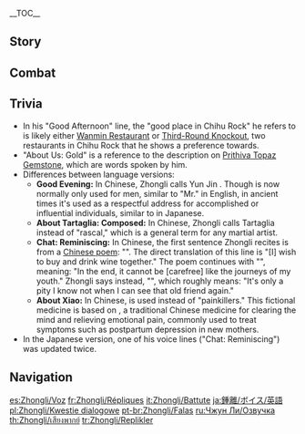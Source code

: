 {{CharacterTabs}}
{{LanguageTabs}}

__TOC__
==Story==
{{VO/Story
|character           = Zhongli

|vo_01_01_title      = Hello
|vo_01_01_file       = VO_{language}{character} Hello.ogg
|vo_01_01_tx         = A new contract? Okay. I'm still on leave, but I can accompany you for a while. What name should I use on the contract? I have a great many names, though when on leave... I tend to go by Zhongli. And you, [[Traveler]]? What name will you be signing on this contract?

|vo_02_01_title      = Chat: Journeys
|vo_02_01_file       = VO_{language}{character} Chat - Journeys.ogg
|vo_02_01_tx         = Every journey has its final day. Don't rush.
|vo_02_02_title      = Chat: Tours
|vo_02_02_file       = VO_{language}{character} Chat - Tours.ogg
|vo_02_02_tx         = Where do you want to go next? If you'd like to see [[Liyue]]'s tourist spots, I have a few references.
|vo_02_03_title      = Chat: Liyue
|vo_02_03_file       = VO_{language}{character} Chat - Liyue.ogg
|vo_02_03_tx         = Boats are made for transferring commodities back and forth, and those that come across Liyue tend to stay a while, so it is where many things come to settle.
|vo_02_04_title      = Chat: Reminiscing
|vo_02_04_file       = VO_{language}{character} Chat - Reminiscing.ogg
|vo_02_04_tx         = Osmanthus wine tastes the same as I remember... But where are those who share the memory?

<!-- Weather -->
|vo_03_01_title      = After the Rain
|vo_03_01_file       = VO_{language}{character} After the Rain.ogg
|vo_03_01_tx         = [[Violetgrass]] is a plant that enjoys a moist environment and is best picked after it rains. If you should choose to pick any, be sure to store them appropriately.
|vo_03_02_title      = When It Snows
|vo_03_02_file       = VO_{language}{character} When It Snows.ogg
|vo_03_02_tx         = We should look for a place to take shelter. I'll be fine, but we don't want you catching a cold.
|vo_03_03_title      = When the Wind Is Blowing
|vo_03_03_file       = VO_{language}{character} When the Wind Is Blowing.ogg
|vo_03_03_tx         = This weather is no good for being on vacation. We should go and take in an opera.

|vo_04_01_title      = Good Morning
|vo_04_01_file       = VO_{language}{character} Good Morning.ogg
|vo_04_01_tx         = I hope today too shall be prosperous.
|vo_04_02_title      = Good Afternoon
|vo_04_02_file       = VO_{language}{character} Good Afternoon.ogg
|vo_04_02_tx         = Want a quick meal to pick us back up? I know a good place in [[Chihu Rock]].
|vo_04_03_title      = Good Evening
|vo_04_03_file       = VO_{language}{character} Good Evening.ogg
|vo_04_03_tx         = By this time of night, we will have already missed [[Yun Jin|Ms. Yun]]'s play, but Liyue is full of interesting places to explore, even at night.
|vo_04_03_mention    = Yun Jin
|vo_04_04_title      = Good Night
|vo_04_04_file       = VO_{language}{character} Good Night.ogg
|vo_04_04_tx         = The market is closed and the port has settled. Go get some rest.

|vo_05_01_title      = About {name}
|vo_05_01_quest      = A New Star Approaches
|vo_05_01_file       = VO_{language}{character} About {character}.ogg
|vo_05_01_tx         = Nothing can be accomplished without rules or standards. No matter if it is mortals or [[adepti]], everyone has their place. This rule keeps Liyue in peace.

|vo_06_01_title      = About Us: Gold
|vo_06_01_file       = VO_{language}{character} About Us - Gold.ogg
|vo_06_01_tx         = Gold is Liyue's treasure. It is the blood that runs through her heart. As for whether your own heart shines like gold &mdash; we will have to wait and see.
|vo_06_02_title      = About Us: Contracts
|vo_06_02_friendship = 6
|vo_06_02_quest      = A New Star Approaches
|vo_06_02_file       = VO_{language}{character} About Us - Contracts.ogg
|vo_06_02_tx         = You and I have a contract, so feel free to discuss anything at all within the scope of said contract.
|vo_06_03_title      = About Us: Fairness
|vo_06_03_friendship = 6
|vo_06_03_file       = VO_{language}{character} About Us - Fairness.ogg
|vo_06_03_tx         = We can discuss matters that fall outside of our contract too. After all, I have been on this land for a time, and have come to know a thing or two. Of course, I do hope you can do some things for me as well. That would only be fair.
|vo_06_04_title      = About Us: Confusion
|vo_06_04_friendship = 6
|vo_06_04_file       = VO_{language}{character} About Us - Confusion.ogg
|vo_06_04_tx         = Contracts cannot be used to define friendship, nor measure sentiment. So just what can we use to measure the weight of our emotions? Do you know the answer, friend?

|vo_07_01_title      = About the [[Vision]]
|vo_07_01_friendship = 4
|vo_07_01_file       = VO_{language}{character} About the Vision.ogg
|vo_07_01_tx         = Visions... are also a type of contract. You should know that all power comes at a price. For every bit of power you gain, so too do you gain more responsibility.
|vo_07_02_title      = Something to Share
|vo_07_02_file       = VO_{language}{character} Something to Share.ogg
|vo_07_02_tx         = Trade relies on both contracts and fairness. There is one thing you must never forget when making and abiding by a contract: if fairness is lost, then the contract shall become proof of one's deception.
|vo_07_03_title      = Interesting Things
|vo_07_03_file       = VO_{language}{character} Interesting Things.ogg
|vo_07_03_tx         = If you're heading to [[Jueyun Karst]], please bring me back a bunch of [[Qingxin]]. Just one bunch is enough. Travel expenses... Ah, I almost forgot, during the effective period of our contract, travel expenses are to be paid for by yourself. Sorry to bother you.

|vo_08_01_title      = About [[Xiao]]
|vo_08_01_friendship = 4
|vo_08_01_quest      = A New Star Approaches
|vo_08_01_file       = VO_{language}{character} About Xiao.ogg
|vo_08_01_tx         = You speak of the young adeptus of [[Guili Plains]]... *sigh* Still fulfilling his duty to this very day. Please give this Remedium Tertiorum to him on my behalf. Oh, yes... be sure not to let [[Paimon]] eat them. Nothing of this world can withstand the power of this medicine.
|vo_08_01_mention    = Xiao,Paimon
|vo_08_02_title      = About [[Venti]]
|vo_08_02_friendship = 4
|vo_08_02_quest      = A New Star Approaches
|vo_08_02_file       = VO_{language}{character} About Venti.ogg
|vo_08_02_tx         = *sniff* Tsk... It reeks of wine. That bard has just been through here, hasn't he? That drunkard is a disgrace to the arts. Oh... Has he tricked you into getting drunk? You're slurring a little. Wait a moment, I'll brew a pot of sobering tea. It'll be ready in only six hours, so just wait a moment.
|vo_08_02_mention    = Venti
|vo_08_03_title      = About [[Ningguang]]
|vo_08_03_friendship = 4
|vo_08_03_quest      = A New Star Approaches
|vo_08_03_file       = VO_{language}{character} About Ningguang.ogg
|vo_08_03_tx         = Despite the multitude of affairs she deals with in a day, Ningguang always continues to press on. A rare gem indeed. I'm reminded of the time that she used to walk barefoot from [[Yaoguang Shoal]] to the south wharf, trying to sell her wares as she went. Time is cruel to humans.
|vo_08_03_mention    = Ningguang
|vo_08_04_title      = About [[Hu Tao]]
|vo_08_04_friendship = 4
|vo_08_04_file       = VO_{language}{character} About Hu Tao.ogg
|vo_08_04_tx         = The current overseer of the [[Wangsheng Funeral Parlor|funeral parlor]]? Ahem. I cannot deal with that child.
|vo_08_04_mention    = Hu Tao
|vo_08_05_title      = About [[Tartaglia]]: Composed
|vo_08_05_friendship = 4
|vo_08_05_file       = VO_{language}{character} About Tartaglia - Composed.ogg
|vo_08_05_tx         = That rascal from [[Snezhnaya]] has yet to depart from Liyue? Heh, no matter. Just let me know if he gives you any trouble. I shall deal with the matter swiftly.
|vo_08_05_mention    = Tartaglia
|vo_08_06_title      = About Tartaglia: Drinks
|vo_08_06_friendship = 4
|vo_08_06_quest      = A New Star Approaches
|vo_08_06_file       = VO_{language}{character} About Tartaglia - Drinks.ogg
|vo_08_06_tx         = It's said that Childe and his reputation have yet again stirred up waves among the inner ranks of the [[Fatui]]. Knowing his type, he will be sure to swiftly depose anyone who dares to challenge his actions. Hmm... Come to think of it, there will be a lot of interesting news to be heard the next time we gather for drinks. Care to join me when the time comes, Traveler?
|vo_08_06_mention    = Tartaglia
|vo_08_07_title      = About [[Ganyu]]
|vo_08_07_friendship = 4
|vo_08_07_quest      = A New Star Approaches
|vo_08_07_file       = VO_{language}{character} About Ganyu.ogg
|vo_08_07_tx         = Liyue's prosperity has not been merely built on [[Rex Lapis]]' oracles or wisdom. It is also thanks to the countless servants of the Geo Archon who have honored their end of the contract. Of them, Ganyu is the one who has served for the longest time. If you want to know about her past... You should ask her about it. I fear my wording would not be delicate enough to receive her approval.
|vo_08_07_mention    = Ganyu,Morax
|vo_08_08_title      = About [[Keqing]]
|vo_08_08_friendship = 4
|vo_08_08_quest      = A New Star Approaches
|vo_08_08_file       = VO_{language}{character} About Keqing.ogg
|vo_08_08_tx         = She is the most impious of the [[Qixing]] &mdash; but I actually find the conviction of such people quite endearing. The only reason I was able to consider taking a step back from such overarching management of Liyue was because there are people like her. People who speak up when they believe themselves to be right, and then go and do something decisive about it.
|vo_08_08_mention    = Keqing
|vo_08_09_title      = About [[Yanfei]]
|vo_08_09_friendship = 4
|vo_08_09_quest      = A New Star Approaches
|vo_08_09_file       = VO_{language}{character} About Yanfei.ogg
|vo_08_09_tx         = Despite never having signed a contract with me, she upholds order within many strata of Liyue society in her own way, dispelling misconceptions and correcting biases... Should her father one day return from his travels, I imagine that he would be even more delighted than I.
|vo_08_09_mention    = Yanfei
|vo_08_10_title      = About [[Ei|Baal]]
|vo_08_10_friendship = 4
|vo_08_10_file       = VO_{language}{character} About Baal.ogg
|vo_08_10_tx         = Time tempers all volition. Yet she would give up everyone for her beliefs. Perhaps it is for this very reason that she has come to where she stands today... Should the chance come by me, I too would like to learn of the Eternity for which she so earnestly endeavors.
|vo_08_10_mention    = Baal

|vo_08_11_title      = About [[Buer]]
|vo_08_11_friendship = 4
|vo_08_11_quest      = Akasha Pulses, the Kalpa Flame Rises
|vo_08_11_file       = VO_{language}{character} About Buer.ogg
|vo_08_11_tx         = As well as ruling over all of [[Sumeru]], the God of Wisdom, Buer, has a duty to guard [[Irminsul]]. Only one who possesses great wisdom could hope to shoulder these responsibilities. All life in [[Teyvat]] owes her gratitude for saving Irminsul.
|vo_08_11_mention    = Buer

|vo_08_12_title      = About [[Furina]]
|vo_08_12_friendship = 4
|vo_08_12_quest      = Masquerade of the Guilty
|vo_08_12_file       = VO_{language}{character} About Furina.ogg
|vo_08_12_tx         = She made a contract with her own self to save the nation, strictly adhered to it for over five centuries without once wavering, and even fooled the [[Heavenly Principles]] in the end... I have great respect for approaches to justice that place exacting demands not only on others, but also on the self. Though her divinity has vanished and the throne of the [[Archon]] is no more, Furina will go down in [[Fontaine]]'s history as a God of Justice worthy of recognition.
|vo_08_12_mention    = Furina

|vo_08_13_title      = About [[Xianyun]]
|vo_08_13_quest      = A Thousand Moonlit Miles
|vo_08_13_friendship = 4
|vo_08_13_file       = VO_{language}{character} About Xianyun.ogg
|vo_08_13_tx         = I hear many merchants of Liyue tell tales of a Ms. Xianyun. By most accounts, she appears proud and taciturn upon first glance, yet in conversation, people find her to be forthright and fair-minded, and they are pleased to make her acquaintance. I am glad to hear this. But... I have also heard a great many accounts lauding her readiness to part with large sums of [[Mora]]...
|vo_08_13_mention    = Xianyun

|vo_08_14_title      = About [[Mavuika|Haborym]]
|vo_08_14_quest      = Incandescent Ode of Resurrection
|vo_08_14_friendship = 4
|vo_08_14_file       = VO_{language}{character} About Haborym.ogg
|vo_08_14_tx         = [[Natlan]]'s long history of struggle fueled its warriors to overcome the Abyss and transcend fate to forge a new future. Behind this triumph stands a leader who wields both time and history as her weapons, with a level of strength that rivals the gods. She is impressive indeed.
|vo_08_14_mention    = Mavuika

|vo_09_01_title      = More About {name}: I
|vo_09_01_file       = VO_{language}{character} More About {character} - 01.ogg
|vo_09_01_tx         = Why is it that once you finally get a break, rather than taking a rest, you instead come to me? Is it that you want to hear one of my stories?
|vo_09_02_title      = More About {name}: II
|vo_09_02_friendship = 3
|vo_09_02_file       = VO_{language}{character} More About {character} - 02.ogg
|vo_09_02_tx         = Have you heard of the origin of the [[Blackcliff Forge]]? In the past, they would mine the ore veins of [[Mt. Tianheng]], and then replace the cavities with factory equipment. Tunnels run in all directions throughout the mountain &mdash; some even run to the ruins deep within the earth. I doubt there is a person today who could map out all the tunnels.
|vo_09_03_title      = More About {name}: III
|vo_09_03_friendship = 4
|vo_09_03_file       = VO_{language}{character} More About {character} - 03.ogg
|vo_09_03_tx         = Have you heard of the origins of the [[Lantern Rite Festival|Lantern Rite]]? In a war, long ago, the people of Liyue would release lanterns to remind their soldiers of the way home, and to never lose sight of themselves. Though in this day and age, I doubt there are any that remember.
|vo_09_04_title      = More About {name}: IV
|vo_09_04_friendship = 5
|vo_09_04_quest      = A New Star Approaches
|vo_09_04_file       = VO_{language}{character} More About {character} - 04.ogg
|vo_09_04_tx         = The God of Contracts. Have you heard of him? He has an impressive memory. He remembers the name of every person he comes across, and the date that every ship in Liyue sets sail. After all, only in being able to do so can he memorize all of the contracts he holds. With that said, not every memory is a happy one...
|vo_09_04_mention    = Morax
|vo_09_05_title      = More About {name}: V
|vo_09_05_friendship = 6
|vo_09_05_quest      = A New Star Approaches
|vo_09_05_file       = VO_{language}{character} More About {character} - 05.ogg
|vo_09_05_tx         = For those that live too long, the friends of days gone by and scenes from their adventures live on in their memories. As such I have no regrets in meeting you, friend. Should the day ever come that we are not together, you will continue to shine like gold in my memories.

|vo_10_01_title      = {name}'s Hobbies
|vo_10_01_file       = VO_{language}{character} Hobbies.ogg
|vo_10_01_tx         = I enjoy partaking in walks through the city &mdash; when time permits. I find it very calming. Yes... Just when did this feeling begin...?
|vo_10_02_title      = {name}'s Troubles
|vo_10_02_file       = VO_{language}{character} Troubles.ogg
|vo_10_02_tx         = To get people to abide by a contract and act in accordance with the guidelines set out within is simply to ask them to respect the concept of fairness. It is not a large request. How are there those who still do not understand such simplicity?
|vo_10_03_title      = Favorite Food
|vo_10_03_file       = VO_{language}{character} Favorite Food.ogg
|vo_10_03_tx         = There was once a drink I used to enjoy with friends &mdash; long ago... Is it because the climate has changed? A shame I will never be able to relish in its smooth flavor again.
|vo_10_04_title      = Least Favorite Food
|vo_10_04_file       = VO_{language}{character} Least Favorite Food.ogg
|vo_10_04_tx         = I don't like seafood. Just seeing it reminds me of that... slimy texture, and that scent that just won't wash off. As for why I hate it... *sigh* It's a long story, so let's just say my memory is a little too good.

<!-- Receiving a Gift -->
|vo_11_01_title      = Receiving a Gift: I
|vo_11_01_file       = VO Zhongli Receiving a Gift - 01.ogg
|vo_11_01_tx         = The finest ingredients cooked with true expertise. This is no small feat.

|vo_11_02_title      = Receiving a Gift: II
|vo_11_02_file       = VO Zhongli Receiving a Gift - 02.ogg
|vo_11_02_tx         = The art of gastronomy is a fascinating one. That it appeals to you comes as no surprise.

|vo_11_03_title      = Receiving a Gift: III
|vo_11_03_file       = VO Zhongli Receiving a Gift - 03.ogg
|vo_11_03_tx         = Since you seem to have some time on your hands, why don't we find a quiet place and I'll share one of my stories with you.

|vo_12_01_title      = Birthday
|vo_12_01_file       = VO_{language}{character} Birthday.ogg
|vo_12_01_tx         = Happy birthday. This is a dried [[Glaze Lily]] that came into bloom on the day of your birth. Long ago, the people of Liyue would say that this flower blooms bearing the weight of the beautiful memories and prayers of the land. I believe this to have been applied on the day you were born as well.

|vo_13_01_title      = Feelings About Ascension: Intro
|vo_13_01_ascension  = 1
|vo_13_01_file       = VO_{language}{character} Feelings About Ascension - 01.ogg
|vo_13_01_tx         = It seems my strength is returning. Not a lot, but enough.
|vo_13_02_title      = Feelings About Ascension: Building Up
|vo_13_02_ascension  = 2
|vo_13_02_file       = VO_{language}{character} Feelings About Ascension - 02.ogg
|vo_13_02_tx         = My power is growing, and so with it grows the burden on my body... I'm okay. My structure is not the same as that of normal people. Please, do not worry yourself.
|vo_13_03_title      = Feelings About Ascension: Climax
|vo_13_03_ascension  = 4
|vo_13_03_file       = VO_{language}{character} Feelings About Ascension - 03.ogg
|vo_13_03_tx         = I see. Using a Vision harnesses elements. As far as the common folk are concerned, this is no small feat. So... back then... they were aware of this as they stood beside me...
|vo_13_04_title      = Feelings About Ascension: Conclusion
|vo_13_04_ascension  = 6
|vo_13_04_file       = VO_{language}{character} Feelings About Ascension - 04.ogg
|vo_13_04_tx         = After letting go of my [[Gnosis]], I never expected to see a day like this again. Thank you, friend. Ah, yes, I have a new contract here. Care to take a look at it together?
}}

==Combat==
{{Combat VO
|character           = Zhongli

|skill_1_tx          = Rise!
|skill_2_tx          = Quake!
|skill_3_tx          = Crumble!
|skill_4_tx          = ''(Hold)'' Gather.
|skill_5_tx          = ''(Hold)'' Stabilize.
|skill_6_tx          = ''(Hold)'' Solidify.

|burst_1_tx          = Order guide you.
|burst_2_tx          = This is order.
|burst_3_tx          = I will have order!

|sprint-s_1_file     = Sprint Start 01,Sprint Start 02,Sprint Start 03

|glider_1_file       = Deploying Wind Glider 01,Deploying Wind Glider 02,Deploying Wind Glider 03

|chest_1_tx          =   One man's stone is another man's gem...
|chest_2_tx          =   Unsolicited... and all the more valuable for it.
|chest_3_tx          =   Certainly worth the extra mile.

|low-hp_1_tx         = I see your power.
|low-hp_2_tx         = Ha, this is getting interesting.
|low-hp_3_tx         = Emergency countermeasures aren't my thing.

|ally-low-hp_1_tx    = Don't try to rush your enemy.
|ally-low-hp_2_tx    = Take a rest. Leave it to me.

|fallen_1_tx         = Ugh... I'm feeling a little... off...
|fallen_2_tx         = You shouldn't see me like this...
|fallen_3_tx         = Even bedrock can be turned to dust...

|hit-l_1_file        = Light Hit Taken 01,Light Hit Taken 02,Light Hit Taken 03,Light Hit Taken 04,Light Hit Taken 05,Light Hit Taken 06

|hit-h_1_tx          = Careless...
|hit-h_2_tx          = Nothing to fear.
|hit-h_3_file        = Heavy Hit Taken 03,Heavy Hit Taken 04,Heavy Hit Taken 05,Heavy Hit Taken 06

|join_1_tx           = Sure.
|join_2_tx           = A walk would be nice.
|join_3_tx           = What shall we do?

|idle_1_file         = Standby 02
|idle_1_actual_tx    = Osmanthus wine tastes the same as I remember... But where are those who share the memory?

|atk-l_1_file        = Light Attack 01,Light Attack 02,Light Attack 03,Light Attack 04,Light Attack 05,Light Attack 06,Light Attack 07

|atk-m_1_file        = Mid Attack 01,Mid Attack 02,Mid Attack 03

|atk-h_1_file        = Heavy Attack 01,Heavy Attack 02,Heavy Attack 03

|climb_1_file        = Climbing 01,Climbing 02,Climbing 03,Climbing 04,Climbing 05

|climb-b_1_file      = Climbing Breath 01,Climbing Breath 02,Climbing Breath 03,Climbing Breath 04

|jump_1_file         = Jumping 01,Jumping 02,Jumping 03,Jumping 04,Jumping 05
}}

==Trivia==
* In his "Good Afternoon" line, the "good place in Chihu Rock" he refers to is likely either [[Wanmin Restaurant]] or [[Third-Round Knockout]], two restaurants in Chihu Rock that he shows a preference towards.
* "About Us: Gold" is a reference to the description on [[Prithiva Topaz Gemstone]], which are words spoken by him.
* Differences between language versions:
**'''Good Evening:''' In Chinese, Zhongli calls Yun Jin {{zh|云先生|Yún-xiānshēng}}. Though {{zh|先生|xiānshēng}} is now normally only used for men, similar to "Mr." in English, in ancient times it's used as a respectful address for accomplished or influential individuals, similar to {{ja|先生|sensei}} in Japanese.
** '''About Tartaglia: Composed:''' In Chinese, Zhongli calls Tartaglia {{zh|武人|wǔrén}} instead of "rascal," which is a general term for any martial artist.
** '''Chat: Reminiscing:''' In Chinese, the first sentence Zhongli recites is from a [https://baike.baidu.com/item/唐多令·芦叶满汀洲/8464037 Chinese poem]: "{{zh|欲买桂花同载酒}}". The direct translation of this line is "[I] wish to buy {{w|Osmanthus fragrans|osmanthus}} and drink wine together." The poem continues with "{{zh|终不似，少年游}}", meaning: "In the end, it cannot be [carefree] like the journeys of my youth." Zhongli says instead, "{{zh|只可惜故人，何日再见呢？}}", which roughly means: "It's only a pity I know not when I can see that old friend again."
** '''About Xiao:''' In Chinese, {{zh|连理镇心散}} is used instead of "painkillers." This fictional medicine is based on {{zh|镇心散}}, a traditional Chinese medicine for clearing the mind and relieving emotional pain, commonly used to treat symptoms such as postpartum depression in new mothers.
* In the Japanese version, one of his voice lines ("Chat: Reminiscing") was updated twice.

==Navigation==
{{Character Navbox|VO}}

[[es:Zhongli/Voz]]
[[fr:Zhongli/Répliques]]
[[it:Zhongli/Battute]]
[[ja:鍾離/ボイス/英語]]
[[pl:Zhongli/Kwestie dialogowe]]
[[pt-br:Zhongli/Falas]]
[[ru:Чжун Ли/Озвучка]]
[[th:Zhongli/เสียงพากย์]]
[[tr:Zhongli/Replikler]]